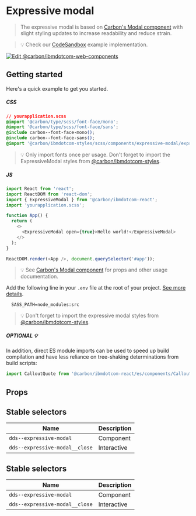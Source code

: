 
# Expressive modal

> The expressive modal is based on
> [Carbon's Modal component](https://www.carbondesignsystem.com/components/modal/code)
> with slight styling updates to increase readability and reduce strain.

> 💡 Check our
> [CodeSandbox](https://githubbox.com/carbon-design-system/carbon-for-ibm-dotcom/tree/master/packages/react/examples/codesandbox/components/ExpressiveModal)
> example implementation.

[![Edit @carbon/ibmdotcom-web-components](https://codesandbox.io/static/img/play-codesandbox.svg)](https://githubbox.com/carbon-design-system/carbon-for-ibm-dotcom/tree/master/packages/react/examples/codesandbox/components/ExpressiveModal)

## Getting started

Here's a quick example to get you started.

##### CSS

```css
// yourapplication.scss
@import '@carbon/type/scss/font-face/mono';
@import '@carbon/type/scss/font-face/sans';
@include carbon--font-face-mono();
@include carbon--font-face-sans();
@import '@carbon/ibmdotcom-styles/scss/components/expressive-modal/expressive-modal';
```

> 💡 Only import fonts once per usage. Don't forget to import the
> ExpressiveModal styles from
> [@carbon/ibmdotcom-styles](https://github.com/carbon-design-system/carbon-for-ibm-dotcom/blob/master/packages/styles).

##### JS

```javascript
import React from 'react';
import ReactDOM from 'react-dom';
import { ExpressiveModal } from '@carbon/ibmdotcom-react';
import 'yourapplication.scss';

function App() {
  return (
    <>
      <ExpressiveModal open={true}>Hello world!</ExpressiveModal>
    </>
  );
}

ReactDOM.render(<App />, document.querySelector('#app'));
```

> 💡 See
> [Carbon's Modal component](https://www.carbondesignsystem.com/components/modal/code)
> for props and other usage documentation.

Add the following line in your `.env` file at the root of your project.
[See more details](https://github.com/carbon-design-system/carbon-for-ibm-dotcom/tree/master/packages/styles#usage).

```
  SASS_PATH=node_modules:src
```

> 💡 Don't forget to import the expressive modal styles from
> [@carbon/ibmdotcom-styles](https://github.com/carbon-design-system/carbon-for-ibm-dotcom/blob/master/packages/styles).

##### OPTIONAL 💡

In addition, direct ES module imports can be used to speed up build compilation and have less reliance on tree-shaking determinations from build scripts:

````js
import CalloutQuote from '@carbon/ibmdotcom-react/es/components/CalloutQuote/CalloutQuote';
````

## Props

<Props of={ExpressiveModal} />

## Stable selectors

| Name                           | Description |
| ------------------------------ | ----------- |
| `dds--expressive-modal`        | Component   |
| `dds--expressive-modal__close` | Interactive |

## Stable selectors

| Name                           | Description |
| ------------------------------ | ----------- |
| `dds--expressive-modal`        | Component   |
| `dds--expressive-modal__close` | Interactive |

<Description markdown={contributing} />
